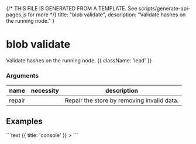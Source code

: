 {/* THIS FILE IS GENERATED FROM A TEMPLATE. See scripts/generate-api-pages.js for more */}
    title: "blob validate",
    description: "Validate hashes on the running node."
}

<div className='not-prose mb-5'>
    <Breadcrumbs pages={[
        { name: 'Commands', href: '/api', current: false },
        { name: 'blob validate', href: '/api/blob-validate', current: true },
    ]} />
</div>

# blob validate

Validate hashes on the running node. {{ className: 'lead' }}


### Arguments

| name | necessity | description |
| ---- | --------- | ----------- |
| repair  |  | Repair the store by removing invalid data. |



## Examples

<CodeGroup title="blob validate">
```text {{ title: 'console' }}
> 
```


</CodeGroup>
